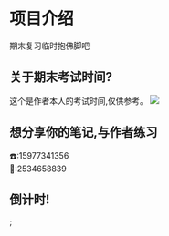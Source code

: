 # 项目介绍

期末复习临时抱佛脚吧

## 关于期末考试时间?

这个是作者本人的考试时间,仅供参考。
![](https://nunbey-bill.oss-cn-beijing.aliyuncs.com/2020-weekReport/考试时间.jpg)

## 想分享你的笔记,与作者练习

☎️:15977341356<br/>
🐧:2534658839

## 倒计时!


<App />;
